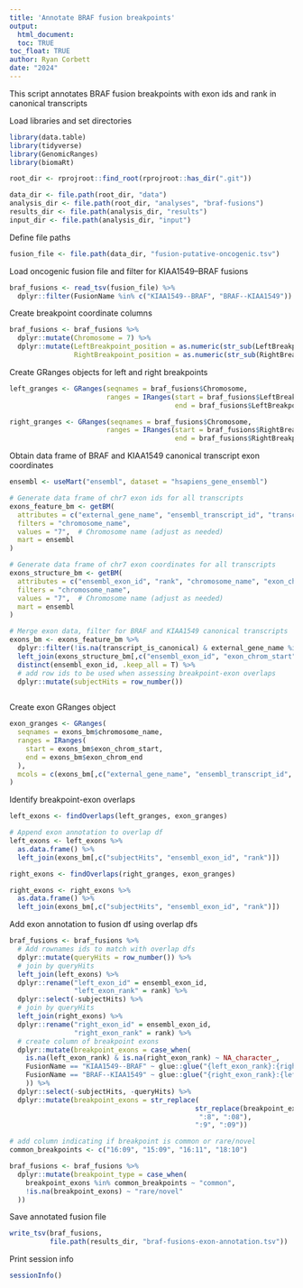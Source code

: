```yaml
---
title: 'Annotate BRAF fusion breakpoints'
output: 
  html_document:
  toc: TRUE
toc_float: TRUE
author: Ryan Corbett
date: "2024"
---
```


This script annotates BRAF fusion breakpoints with exon ids and rank in canonical transcripts
  
Load libraries and set directories
  
```r
library(data.table)
library(tidyverse)
library(GenomicRanges)
library(biomaRt)

root_dir <- rprojroot::find_root(rprojroot::has_dir(".git"))

data_dir <- file.path(root_dir, "data")
analysis_dir <- file.path(root_dir, "analyses", "braf-fusions")
results_dir <- file.path(analysis_dir, "results")
input_dir <- file.path(analysis_dir, "input")
```

Define file paths
```r
fusion_file <- file.path(data_dir, "fusion-putative-oncogenic.tsv")

```

Load oncogenic fusion file and filter for KIAA1549--BRAF fusions

```r
braf_fusions <- read_tsv(fusion_file) %>%
  dplyr::filter(FusionName %in% c("KIAA1549--BRAF", "BRAF--KIAA1549"))

```

Create breakpoint coordinate columns

```r
braf_fusions <- braf_fusions %>%
  dplyr::mutate(Chromosome = 7) %>%
  dplyr::mutate(LeftBreakpoint_position = as.numeric(str_sub(LeftBreakpoint, start = 3)),
                RightBreakpoint_position = as.numeric(str_sub(RightBreakpoint, start = 3)))

```

Create GRanges objects for left and right breakpoints

```r
left_granges <- GRanges(seqnames = braf_fusions$Chromosome,
                        ranges = IRanges(start = braf_fusions$LeftBreakpoint_position,
                                         end = braf_fusions$LeftBreakpoint_position))

right_granges <- GRanges(seqnames = braf_fusions$Chromosome,
                        ranges = IRanges(start = braf_fusions$RightBreakpoint_position,
                                         end = braf_fusions$RightBreakpoint_position))

```

Obtain data frame of BRAF and KIAA1549 canonical transcript exon coordinates

```r
ensembl <- useMart("ensembl", dataset = "hsapiens_gene_ensembl")

# Generate data frame of chr7 exon ids for all transcripts
exons_feature_bm <- getBM(
  attributes = c("external_gene_name", "ensembl_transcript_id", "transcript_is_canonical", "ensembl_exon_id", "chromosome_name"),
  filters = "chromosome_name",
  values = "7",  # Chromosome name (adjust as needed)
  mart = ensembl
)

# Generate data frame of chr7 exon coordinates for all transcripts
exons_structure_bm <- getBM(
  attributes = c("ensembl_exon_id", "rank", "chromosome_name", "exon_chrom_start", "exon_chrom_end"),
  filters = "chromosome_name",
  values = "7",  # Chromosome name (adjust as needed)
  mart = ensembl
)

# Merge exon data, filter for BRAF and KIAA1549 canonical transcripts
exons_bm <- exons_feature_bm %>%
  dplyr::filter(!is.na(transcript_is_canonical) & external_gene_name %in% c("BRAF", "KIAA1549")) %>%
  left_join(exons_structure_bm[,c("ensembl_exon_id", "exon_chrom_start", "exon_chrom_end", "rank")]) %>%
  distinct(ensembl_exon_id, .keep_all = T) %>%
  # add row ids to be used when assessing breakpoint-exon overlaps
  dplyr::mutate(subjectHits = row_number())
  
```

Create exon GRanges object

```r
exon_granges <- GRanges(
  seqnames = exons_bm$chromosome_name,
  ranges = IRanges(
    start = exons_bm$exon_chrom_start,
    end = exons_bm$exon_chrom_end
  ),
  mcols = c(exons_bm[,c("external_gene_name", "ensembl_transcript_id", "ensembl_exon_id", "rank")])
)

```

Identify breakpoint-exon overlaps

```r
left_exons <- findOverlaps(left_granges, exon_granges)

# Append exon annotation to overlap df
left_exons <- left_exons %>%
  as.data.frame() %>%
  left_join(exons_bm[,c("subjectHits", "ensembl_exon_id", "rank")])

right_exons <- findOverlaps(right_granges, exon_granges)

right_exons <- right_exons %>%
  as.data.frame() %>%
  left_join(exons_bm[,c("subjectHits", "ensembl_exon_id", "rank")])

```

Add exon annotation to fusion df using overlap dfs

```r

braf_fusions <- braf_fusions %>%
  # Add rownames ids to match with overlap dfs
  dplyr::mutate(queryHits = row_number()) %>%
  # join by queryHits
  left_join(left_exons) %>%
  dplyr::rename("left_exon_id" = ensembl_exon_id,
                "left_exon_rank" = rank) %>%
  dplyr::select(-subjectHits) %>%
  # join by queryHits
  left_join(right_exons) %>%
  dplyr::rename("right_exon_id" = ensembl_exon_id,
                "right_exon_rank" = rank) %>%
  # create column of breakpoint exons
  dplyr::mutate(breakpoint_exons = case_when(
    is.na(left_exon_rank) & is.na(right_exon_rank) ~ NA_character_,
    FusionName == "KIAA1549--BRAF" ~ glue::glue("{left_exon_rank}:{right_exon_rank}"),
    FusionName == "BRAF--KIAA1549" ~ glue::glue("{right_exon_rank}:{left_exon_rank}")
    )) %>%
  dplyr::select(-subjectHits, -queryHits) %>%
  dplyr::mutate(breakpoint_exons = str_replace(
                                              str_replace(breakpoint_exons,
                                               ":8", ":08"),
                                              ":9", ":09"))

# add column indicating if breakpoint is common or rare/novel
common_breakpoints <- c("16:09", "15:09", "16:11", "18:10")

braf_fusions <- braf_fusions %>%
  dplyr::mutate(breakpoint_type = case_when(
    breakpoint_exons %in% common_breakpoints ~ "common",
    !is.na(breakpoint_exons) ~ "rare/novel"
  ))

```

Save annotated fusion file

```r
write_tsv(braf_fusions, 
          file.path(results_dir, "braf-fusions-exon-annotation.tsv"))

```

Print session info

```r
sessionInfo()

```